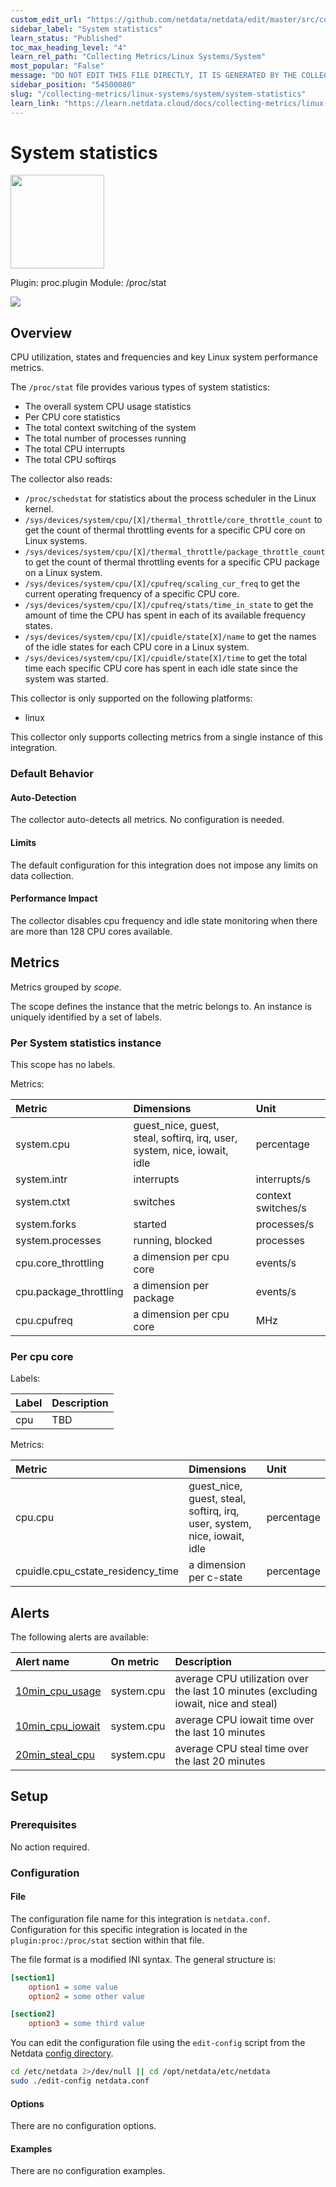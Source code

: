 ```yaml
---
custom_edit_url: "https://github.com/netdata/netdata/edit/master/src/collectors/proc.plugin/metadata.yaml"
sidebar_label: "System statistics"
learn_status: "Published"
toc_max_heading_level: "4"
learn_rel_path: "Collecting Metrics/Linux Systems/System"
most_popular: "False"
message: "DO NOT EDIT THIS FILE DIRECTLY, IT IS GENERATED BY THE COLLECTOR'S metadata.yaml FILE"
sidebar_position: "54500080"
slug: "/collecting-metrics/linux-systems/system/system-statistics"
learn_link: "https://learn.netdata.cloud/docs/collecting-metrics/linux-systems/system/system-statistics"
---
```



# System statistics


<img src="https://netdata.cloud/img/linuxserver.svg" width="150"/>


Plugin: proc.plugin
Module: /proc/stat

<img src="https://img.shields.io/badge/maintained%20by-Netdata-%2300ab44" />

## Overview

CPU utilization, states and frequencies and key Linux system performance metrics.

The `/proc/stat` file provides various types of system statistics:

- The overall system CPU usage statistics
- Per CPU core statistics
- The total context switching of the system
- The total number of processes running
- The total CPU interrupts
- The total CPU softirqs

The collector also reads:

- `/proc/schedstat` for statistics about the process scheduler in the Linux kernel.
- `/sys/devices/system/cpu/[X]/thermal_throttle/core_throttle_count` to get the count of thermal throttling events for a specific CPU core on Linux systems.
- `/sys/devices/system/cpu/[X]/thermal_throttle/package_throttle_count` to get the count of thermal throttling events for a specific CPU package on a Linux system.
- `/sys/devices/system/cpu/[X]/cpufreq/scaling_cur_freq` to get the current operating frequency of a specific CPU core.
- `/sys/devices/system/cpu/[X]/cpufreq/stats/time_in_state` to get the amount of time the CPU has spent in each of its available frequency states.
- `/sys/devices/system/cpu/[X]/cpuidle/state[X]/name` to get the names of the idle states for each CPU core in a Linux system.
- `/sys/devices/system/cpu/[X]/cpuidle/state[X]/time` to get the total time each specific CPU core has spent in each idle state since the system was started.




This collector is only supported on the following platforms:

- linux

This collector only supports collecting metrics from a single instance of this integration.


### Default Behavior

#### Auto-Detection

The collector auto-detects all metrics. No configuration is needed.


#### Limits

The default configuration for this integration does not impose any limits on data collection.

#### Performance Impact

The collector disables cpu frequency and idle state monitoring when there are more than 128 CPU cores available.



## Metrics

Metrics grouped by *scope*.

The scope defines the instance that the metric belongs to. An instance is uniquely identified by a set of labels.



### Per System statistics instance



This scope has no labels.

Metrics:

| Metric | Dimensions | Unit |
|:------|:----------|:----|
| system.cpu | guest_nice, guest, steal, softirq, irq, user, system, nice, iowait, idle | percentage |
| system.intr | interrupts | interrupts/s |
| system.ctxt | switches | context switches/s |
| system.forks | started | processes/s |
| system.processes | running, blocked | processes |
| cpu.core_throttling | a dimension per cpu core | events/s |
| cpu.package_throttling | a dimension per package | events/s |
| cpu.cpufreq | a dimension per cpu core | MHz |

### Per cpu core



Labels:

| Label      | Description     |
|:-----------|:----------------|
| cpu | TBD |

Metrics:

| Metric | Dimensions | Unit |
|:------|:----------|:----|
| cpu.cpu | guest_nice, guest, steal, softirq, irq, user, system, nice, iowait, idle | percentage |
| cpuidle.cpu_cstate_residency_time | a dimension per c-state | percentage |



## Alerts


The following alerts are available:

| Alert name  | On metric | Description |
|:------------|:----------|:------------|
| [ 10min_cpu_usage ](https://github.com/netdata/netdata/blob/master/src/health/health.d/cpu.conf) | system.cpu | average CPU utilization over the last 10 minutes (excluding iowait, nice and steal) |
| [ 10min_cpu_iowait ](https://github.com/netdata/netdata/blob/master/src/health/health.d/cpu.conf) | system.cpu | average CPU iowait time over the last 10 minutes |
| [ 20min_steal_cpu ](https://github.com/netdata/netdata/blob/master/src/health/health.d/cpu.conf) | system.cpu | average CPU steal time over the last 20 minutes |


## Setup

### Prerequisites

No action required.

### Configuration

#### File

The configuration file name for this integration is `netdata.conf`.
Configuration for this specific integration is located in the `plugin:proc:/proc/stat` section within that file.

The file format is a modified INI syntax. The general structure is:

```ini
[section1]
    option1 = some value
    option2 = some other value

[section2]
    option3 = some third value
```
You can edit the configuration file using the `edit-config` script from the
Netdata [config directory](/docs/netdata-agent/configuration#the-netdata-config-directory).

```bash
cd /etc/netdata 2>/dev/null || cd /opt/netdata/etc/netdata
sudo ./edit-config netdata.conf
```
#### Options



There are no configuration options.

#### Examples
There are no configuration examples.


